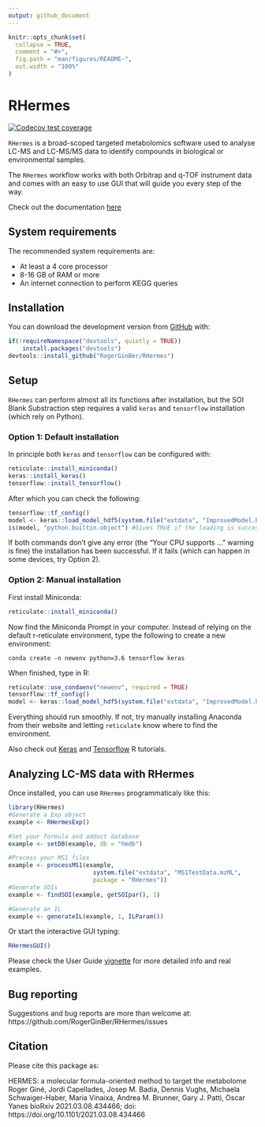 ---
output: github_document
---

<!-- README.md is generated from README.Rmd. Please edit that file -->

```{r, include = FALSE}
knitr::opts_chunk$set(
  collapse = TRUE,
  comment = "#>",
  fig.path = "man/figures/README-",
  out.width = "100%"
)
```

# RHermes

<!-- badges: start -->
[![Codecov test coverage](https://codecov.io/gh/RogerGinBer/RHermes/branch/master/graph/badge.svg?token=HL73R4GHFJ)](https://codecov.io/gh/RogerGinBer/RHermes?branch=master)

<!-- badges: end -->
`RHermes` is a broad-scoped targeted metabolomics software used to analyse 
LC-MS and LC-MS/MS data to identify compounds in biological or environmental
samples.

The `RHermes` workflow works with both Orbitrap and q-TOF instrument data and
comes with an easy to use GUI that will guide you every step of the way.

Check out the documentation [here](https://rogerginber.github.io/RHermes/)

## System requirements

The recommended system requirements are:

* At least a 4 core processor
* 8-16 GB of RAM or more
* An internet connection to perform KEGG queries

## Installation

You can download the development version from
[GitHub](https://github.com/RogerGinBer/RHermes) with:

```{r, eval = FALSE}
if(!requireNamespace("devtools", quietly = TRUE))
    install.packages("devtools")
devtools::install_github("RogerGinBer/RHermes")
```

## Setup
`RHermes` can perform almost all its functions after installation, but the SOI
Blank Substraction step requires a valid `keras` and `tensorflow` installation
(which rely on Python).

### Option 1: Default installation
In principle both `keras` and `tensorflow` can be configured with:

```{r, eval = FALSE}
reticulate::install_miniconda()
keras::install_keras()
tensorflow::install_tensorflow()
```
After which you can check the following:
```{r, eval = FALSE}
tensorflow::tf_config()
model <- keras::load_model_hdf5(system.file("extdata", "ImprovedModel.h5", package = "RHermes"))
is(model, "python.builtin.object") #Gives TRUE if the loading is successful.
```
If both commands don't give any error (the "Your CPU supports ..." warning is
fine) the installation has been successful. 
If it fails (which can happen in some devices, try Option 2).

### Option 2: Manual installation
First install Miniconda:
```{r, eval = FALSE}
reticulate::install_miniconda()
```
Now find the Miniconda Prompt in your computer. Instead of relying on the
default r-reticulate environment, type the following to create a new
environment:

`conda create -n newenv python=3.6 tensorflow keras`

When finished, type in R:
```{r, eval = FALSE}
reticulate::use_condaenv("newenv", required = TRUE)
tensorflow::tf_config()
model <- keras::load_model_hdf5(system.file("extdata", "ImprovedModel.h5", package = "RHermes"))
```

Everything should run smoothly. If not, try manually installing Anaconda from
their website and letting `reticulate` know where to find the environment.

Also check out [Keras](https://tensorflow.rstudio.com/tutorials/beginners/basic-ml/) and [Tensorflow](https://tensorflow.rstudio.com/tutorials/) R tutorials.

## Analyzing LC-MS data with RHermes
Once installed, you can use `RHermes` programmaticaly like this:
```{r example, eval = FALSE}
library(RHermes)
#Generate a Exp object
example <- RHermesExp()

#Set your formula and adduct database
example <- setDB(example, db = "hmdb")

#Process your MS1 files
example <- processMS1(example,
                        system.file("extdata", "MS1TestData.mzML",
                        package = "RHermes"))
#Generate SOIs
example <- findSOI(example, getSOIpar(), 1)

#Generate an IL 
example <- generateIL(example, 1, ILParam())
```

Or start the interactive GUI typing:
```{r, eval = FALSE}
RHermesGUI()
```


Please check the User Guide [vignette](https://rogerginber.github.io/RHermes/articles/RHermes_UserGuide.html) for more detailed info and real examples.


## Bug reporting

Suggestions and bug reports are more than welcome at: https://github.com/RogerGinBer/RHermes/issues


## Citation

Please cite this package as:

HERMES: a molecular formula-oriented method to target the metabolome 
Roger Giné, Jordi Capellades, Josep M. Badia, Dennis Vughs, Michaela Schwaiger-Haber, Maria Vinaixa, Andrea M. Brunner, Gary J. Patti, Oscar Yanes
bioRxiv 2021.03.08.434466; doi: https://doi.org/10.1101/2021.03.08.434466

